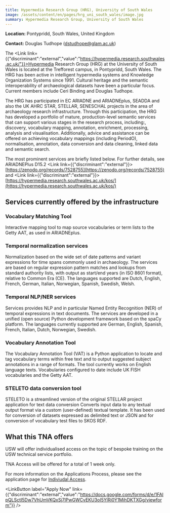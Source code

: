 ```yaml
---
title: Hypermedia Research Group (HRG), University of South Wales
image: /assets/content/en/pages/hrg_uni_south_wales/image.jpg
summary: Hypermedia Research Group, University of South Wales
---
```

**Location:** Pontypridd, South Wales, United Kingdom

**Contact:** Douglas Tudhope ([dstudhope@glam.ac.uk](dstudhope@glam.ac.uk))

The <Link link={{"discriminant":"external","value":"https://hypermedia.research.southwales.ac.uk/"}}>Hypermedia Research Group</Link> (HRG) at the University of South Wales is located at the Trefforest campus, in Pontypridd, South Wales. The HRG has been active in intelligent hypermedia systems and Knowledge Organization Systems since 1991. Cultural heritage and the semantic interoperability of archaeological datasets have been a particular focus. Current members include Ceri Binding and Douglas Tudhope.

The HRG has participated in EC ARIADNE and ARIADNEplus, SEADDA and also the UK AHRC STAR, STELLAR, SENESCHAL projects in the area of archaeology research infrastructure. Through this participation, the HRG has developed a portfolio of mature, production-level semantic services that can support various stages in the research process, including:, discovery, vocabulary mapping, annotation, enrichment, processing, analysis and visualisation. Additionally, advice and assistance can be offered on achieving vocabulary mappings (including PeriodO), normalisation, annotation, data conversion and data cleaning, linked data and semantic search.

The most prominent services are briefly listed below. For further details, see ARIADNEPlus D15.2 <Link link={{"discriminant":"external"}}>[https://zenodo.org/records/7528755](https://zenodo.org/records/7528755)</Link> and <Link link={{"discriminant":"external"}}>[https://hypermedia.research.southwales.ac.uk/kos/](https://hypermedia.research.southwales.ac.uk/kos/)</Link>

## Services currently offered by the infrastructure

### Vocabulary Matching Tool&#x20;

Interactive mapping tool to map source vocabularies or term lists to the Getty AAT, as used in ARIADNEplus.

### Temporal normalization services&#x20;

Normalization based on the wide set of date patterns and variant expressions for time spans commonly used in archaeology. The services are based on regular expression pattern matches and lookups from standard authority lists, with output as start/end years (in ISO 8601 format), relative to Common Era (CE). The languages supported are Dutch, English, French, German, Italian, Norwegian, Spanish, Swedish, Welsh.

### Temporal NLP/NER services&#x20;

Services provides NLP and in particular Named Entity Recognition (NER) of temporal expressions in text documents. The services are developed in a unified (open source) Python development framework based on the spaCy platform. The languages currently supported are German, English, Spanish, French, Italian, Dutch, Norwegian, Swedish.

### Vocabulary Annotation Tool&#x20;

The Vocabulary Annotation Tool (VAT) is a Python application to locate and tag vocabulary terms within free text and to output suggested subject annotations in a range of formats. The tool currently works on English language texts. Vocabularies configured to date include UK FISH vocabularies and the Getty AAT.

### STELETO data conversion tool&#x20;

STELETO is a streamlined version of the original STELLAR project application for text data conversion Converts input data to any textual output format via a custom (user-defined) textual template. It has been used for conversion of datasets expressed as delimited text or JSON and for conversion of vocabulary test files to SKOS RDF.

## What this TNA offers

USW will offer individualised access on the topic of bespoke training on the USW technical service portfolio.

TNA Access will be offered for a total of 1 week only.

For more information on the Applications Process, please see the application page for [Indiviudal Access](https://atrium-research.eu/transnational-access-scheme-application-process-indiviudal-access).&#x20;

<LinkButton label="Apply Now" link={{"discriminant":"external","value":"https://docs.google.com/forms/d/e/1FAIpQLSctI5Dw7VhUmVKQxSj7lPwGWCvEKU3oI5YlRi0Y1MihDKTXGg/viewform"}} />

<Figure src="/assets/content/en/pages/hrg_uni_south_wales/usw-logo.svg" alt="Logo for the University of South Wales" alignment="center">

</Figure>
